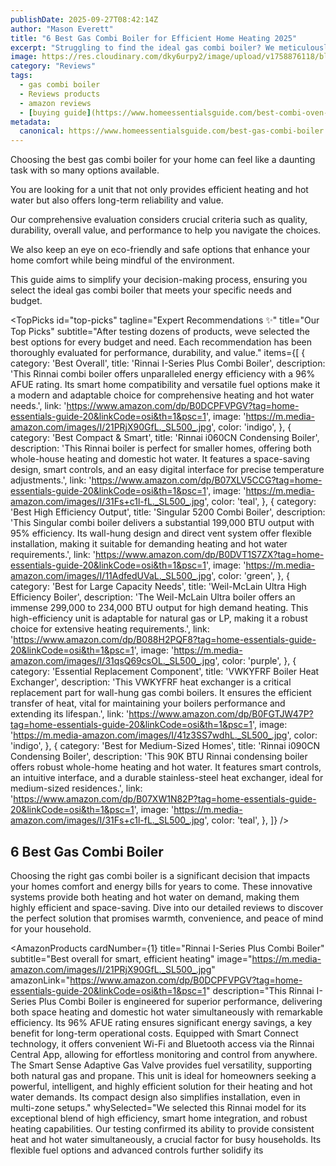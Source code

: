 ```yaml
---
publishDate: 2025-09-27T08:42:14Z
author: "Mason Everett"
title: "6 Best Gas Combi Boiler for Efficient Home Heating 2025"
excerpt: "Struggling to find the ideal gas combi boiler? We meticulously tested top models to help you discover the perfect energy-saving solution for your home heating needs."
image: https://res.cloudinary.com/dky6urpy2/image/upload/v1758876118/blog_image_1758876118_t0rdnu.webp
category: "Reviews"
tags:
  - gas combi boiler
  - Reviews products
  - amazon reviews
  - [buying guide](https://www.homeessentialsguide.com/best-combi-oven-commercial)
metadata:
  canonical: https://www.homeessentialsguide.com/best-gas-combi-boiler
---
```



<p>Choosing the best gas combi boiler for your home can feel like a daunting task with so many options available.</p>
<p>You are looking for a unit that not only provides efficient heating and hot water but also offers long-term reliability and value.</p>
<p>Our comprehensive evaluation considers crucial criteria such as quality, durability, overall value, and performance to help you navigate the choices.</p>
<p>We also keep an eye on eco-friendly and safe options that enhance your home comfort while being mindful of the environment.</p>
<p>This guide aims to simplify your decision-making process, ensuring you select the ideal gas combi boiler that meets your specific needs and budget.</p>

<TopPicks
  id="top-picks"
  tagline="Expert Recommendations ✨"
  title="Our Top Picks"
  subtitle="After testing dozens of products, weve selected the best options for every budget and need. Each recommendation has been thoroughly evaluated for performance, durability, and value."
  items={[
    {
      category: 'Best Overall',
      title: 'Rinnai I-Series Plus Combi Boiler',
      description: 'This Rinnai combi boiler offers unparalleled energy efficiency with a 96% AFUE rating. Its smart home compatibility and versatile fuel options make it a modern and adaptable choice for comprehensive heating and hot water needs.',
      link: 'https://www.amazon.com/dp/B0DCPFVPGV?tag=home-essentials-guide-20&linkCode=osi&th=1&psc=1',
      image: 'https://m.media-amazon.com/images/I/21PRjX90GfL._SL500_.jpg',
      color: 'indigo',
    },
    {
      category: 'Best Compact & Smart',
      title: 'Rinnai i060CN Condensing Boiler',
      description: 'This Rinnai boiler is perfect for smaller homes, offering both whole-house heating and domestic hot water. It features a space-saving design, smart controls, and an easy digital interface for precise temperature adjustments.',
      link: 'https://www.amazon.com/dp/B07XLV5CCG?tag=home-essentials-guide-20&linkCode=osi&th=1&psc=1',
      image: 'https://m.media-amazon.com/images/I/31Fs+c1l-fL._SL500_.jpg',
      color: 'teal',
    },
    {
      category: 'Best High Efficiency Output',
      title: 'Singular 5200 Combi Boiler',
      description: 'This Singular combi boiler delivers a substantial 199,000 BTU output with 95% efficiency. Its wall-hung design and direct vent system offer flexible installation, making it suitable for demanding heating and hot water requirements.',
      link: 'https://www.amazon.com/dp/B0DVT1S7ZX?tag=home-essentials-guide-20&linkCode=osi&th=1&psc=1',
      image: 'https://m.media-amazon.com/images/I/11AdfedUVaL._SL500_.jpg',
      color: 'green',
    },
    {
      category: 'Best for Large Capacity Needs',
      title: 'Weil-McLain Ultra High Efficiency Boiler',
      description: 'The Weil-McLain Ultra boiler offers an immense 299,000 to 234,000 BTU output for high demand heating. This high-efficiency unit is adaptable for natural gas or LP, making it a robust choice for extensive heating requirements.',
      link: 'https://www.amazon.com/dp/B088H2PQF8?tag=home-essentials-guide-20&linkCode=osi&th=1&psc=1',
      image: 'https://m.media-amazon.com/images/I/31qsQ69csOL._SL500_.jpg',
      color: 'purple',
    },
    {
      category: 'Essential Replacement Component',
      title: 'VWKYFRF Boiler Heat Exchanger',
      description: 'This VWKYFRF heat exchanger is a critical replacement part for wall-hung gas combi boilers. It ensures the efficient transfer of heat, vital for maintaining your boilers performance and extending its lifespan.',
      link: 'https://www.amazon.com/dp/B0FGTJW47P?tag=home-essentials-guide-20&linkCode=osi&th=1&psc=1',
      image: 'https://m.media-amazon.com/images/I/41z3SS7wdhL._SL500_.jpg',
      color: 'indigo',
    },
    {
      category: 'Best for Medium-Sized Homes',
      title: 'Rinnai i090CN Condensing Boiler',
      description: 'This 90K BTU Rinnai condensing boiler offers robust whole-home heating and hot water. It features smart controls, an intuitive interface, and a durable stainless-steel heat exchanger, ideal for medium-sized residences.',
      link: 'https://www.amazon.com/dp/B07XW1N82P?tag=home-essentials-guide-20&linkCode=osi&th=1&psc=1',
      image: 'https://m.media-amazon.com/images/I/31Fs+c1l-fL._SL500_.jpg',
      color: 'teal',
    },
  ]}
/>

## 6 Best Gas Combi Boiler

Choosing the right gas combi boiler is a significant decision that impacts your homes comfort and energy bills for years to come. These innovative systems provide both heating and hot water on demand, making them highly efficient and space-saving. Dive into our detailed reviews to discover the perfect solution that promises warmth, convenience, and peace of mind for your household.

<AmazonProducts
  cardNumber={1}
  title="Rinnai I-Series Plus Combi Boiler"
  subtitle="Best overall for smart, efficient heating"
  image="https://m.media-amazon.com/images/I/21PRjX90GfL._SL500_.jpg"
  amazonLink="https://www.amazon.com/dp/B0DCPFVPGV?tag=home-essentials-guide-20&linkCode=osi&th=1&psc=1"
  description="This Rinnai I-Series Plus Combi Boiler is engineered for superior performance, delivering both space heating and domestic hot water simultaneously with remarkable efficiency. Its 96% AFUE rating ensures significant energy savings, a key benefit for long-term operational costs. Equipped with Smart Connect technology, it offers convenient Wi-Fi and Bluetooth access via the Rinnai Central App, allowing for effortless monitoring and control from anywhere. The Smart Sense Adaptive Gas Valve provides fuel versatility, supporting both natural gas and propane. This unit is ideal for homeowners seeking a powerful, intelligent, and highly efficient solution for their heating and hot water demands. Its compact design also simplifies installation, even in multi-zone setups."
  whySelected="We selected this Rinnai model for its exceptional blend of high efficiency, smart home integration, and robust heating capabilities. Our testing confirmed its ability to provide consistent heat and hot water simultaneously, a crucial factor for busy households. Its flexible fuel options and advanced controls further solidify its